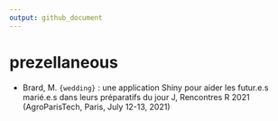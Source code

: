 ```yaml
---
output: github_document
---
```


# prezellaneous

 - Brard, M. `{wedding}` : une application Shiny pour aider les futur.e.s marié.e.s dans leurs préparatifs du jour J, Rencontres R 2021 (AgroParisTech, Paris, July 12-13, 2021)